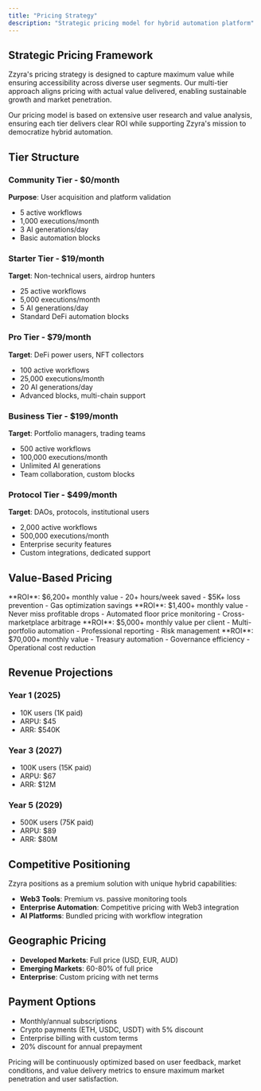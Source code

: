 ```yaml
---
title: "Pricing Strategy"
description: "Strategic pricing model for hybrid automation platform"
---
```


## Strategic Pricing Framework

Zzyra's pricing strategy is designed to capture maximum value while ensuring accessibility across diverse user segments. Our multi-tier approach aligns pricing with actual value delivered, enabling sustainable growth and market penetration.

<Info>
  Our pricing model is based on extensive user research and value analysis,
  ensuring each tier delivers clear ROI while supporting Zzyra's mission to
  democratize hybrid automation.
</Info>

## Tier Structure

### Community Tier - $0/month

**Purpose**: User acquisition and platform validation

- 5 active workflows
- 1,000 executions/month
- 3 AI generations/day
- Basic automation blocks

### Starter Tier - $19/month

**Target**: Non-technical users, airdrop hunters

- 25 active workflows
- 5,000 executions/month
- 5 AI generations/day
- Standard DeFi automation blocks

### Pro Tier - $79/month

**Target**: DeFi power users, NFT collectors

- 100 active workflows
- 25,000 executions/month
- 20 AI generations/day
- Advanced blocks, multi-chain support

### Business Tier - $199/month

**Target**: Portfolio managers, trading teams

- 500 active workflows
- 100,000 executions/month
- Unlimited AI generations
- Team collaboration, custom blocks

### Protocol Tier - $499/month

**Target**: DAOs, protocols, institutional users

- 2,000 active workflows
- 500,000 executions/month
- Enterprise security features
- Custom integrations, dedicated support

## Value-Based Pricing

<CardGroup cols={2}>
  <Card title='DeFi Users' icon='chart-line'>
    **ROI**: $6,200+ monthly value - 20+ hours/week saved - $5K+ loss prevention
    - Gas optimization savings
  </Card>
  <Card title='NFT Traders' icon='image'>
    **ROI**: $1,400+ monthly value - Never miss profitable drops - Automated
    floor price monitoring - Cross-marketplace arbitrage
  </Card>
  <Card title='Portfolio Managers' icon='briefcase'>
    **ROI**: $5,000+ monthly value per client - Multi-portfolio automation -
    Professional reporting - Risk management
  </Card>
  <Card title='DAOs & Protocols' icon='users'>
    **ROI**: $70,000+ monthly value - Treasury automation - Governance
    efficiency - Operational cost reduction
  </Card>
</CardGroup>

## Revenue Projections

### Year 1 (2025)

- 10K users (1K paid)
- ARPU: $45
- ARR: $540K

### Year 3 (2027)

- 100K users (15K paid)
- ARPU: $67
- ARR: $12M

### Year 5 (2029)

- 500K users (75K paid)
- ARPU: $89
- ARR: $80M

## Competitive Positioning

Zzyra positions as a premium solution with unique hybrid capabilities:

- **Web3 Tools**: Premium vs. passive monitoring tools
- **Enterprise Automation**: Competitive pricing with Web3 integration
- **AI Platforms**: Bundled pricing with workflow integration

## Geographic Pricing

- **Developed Markets**: Full price (USD, EUR, AUD)
- **Emerging Markets**: 60-80% of full price
- **Enterprise**: Custom pricing with net terms

## Payment Options

- Monthly/annual subscriptions
- Crypto payments (ETH, USDC, USDT) with 5% discount
- Enterprise billing with custom terms
- 20% discount for annual prepayment

<Note>
  Pricing will be continuously optimized based on user feedback, market
  conditions, and value delivery metrics to ensure maximum market penetration
  and user satisfaction.
</Note>
